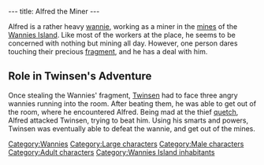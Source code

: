---
title: Alfred the Miner
---

{{Character|
Name=Alfred|
Image=BALFRED.jpg|
Race=[[Wannie]]|
Gender=Male|
Size=Large|
Age=Adult}}

Alfred is a rather heavy [[wannie]], working as a miner in the [[mines]] of the [[Wannies Island]]. Like most of the workers at the place, he seems to be concerned with nothing but mining all day. However, one person dares touching their precious [[Wannies Fragment|fragment]], and he has a deal with him.

==Role in Twinsen's Adventure==
Once stealing the Wannies' fragment, [[Twinsen]] had to face three angry wannies running into the room. After beating them, he was able to get out of the room, where he encountered Alfred. Being mad at the thief [[quetch]], Alfred attacked Twinsen, trying to beat him. Using his smarts and powers, Twinsen was eventually able to defeat the wannie, and get out of the mines.

[[Category:Wannies]]
[[Category:Large characters]]
[[Category:Male characters]]
[[Category:Adult characters]]
[[Category:Wannies Island inhabitants]]
